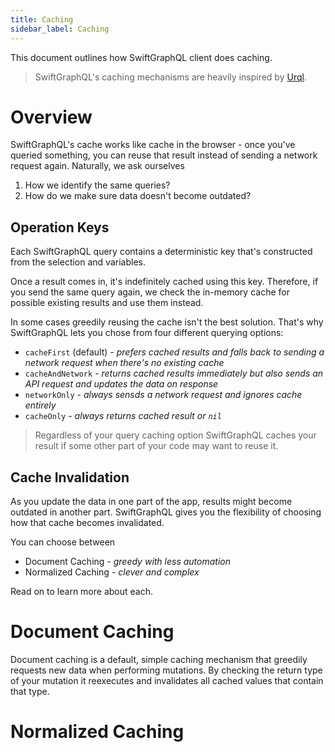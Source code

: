 ```yaml
---
title: Caching
sidebar_label: Caching
---
```


This document outlines how SwiftGraphQL client does caching.

> SwiftGraphQL's caching mechanisms are heavily inspired by [Urql](https://github.com/FormidableLabs/urql).

# Overview

SwiftGraphQL's cache works like cache in the browser - once you've queried something, you can reuse that result instead of sending a network request again. Naturally, we ask ourselves

1. How we identify the same queries?
1. How do we make sure data doesn't become outdated?

## Operation Keys

Each SwiftGraphQL query contains a deterministic key that's constructed from the selection and variables.

<!-- Image? -->

Once a result comes in, it's indefinitely cached using this key. Therefore, if you send the same query again, we check the in-memory cache for possible existing results and use them instead.

In some cases greedily reusing the cache isn't the best solution. That's why SwiftGraphQL lets you chose from four different querying options:

- `cacheFirst` (default) - _prefers cached results and falls back to sending a network request when there's no existing cache_
- `cacheAndNetwork` - _returns cached results immediately but also sends an API request and updates the data on response_
- `networkOnly` - _always sensds a network request and ignores cache entirely_
- `cacheOnly` - _always returns cached result or `nil`_

> Regardless of your query caching option SwiftGraphQL caches your result if some other part of your code may want to reuse it.

## Cache Invalidation

As you update the data in one part of the app, results might become outdated in another part. SwiftGraphQL gives you the flexibility of choosing how that cache becomes invalidated.

You can choose between

- Document Caching - _greedy with less automation_
- Normalized Caching - _clever and complex_

Read on to learn more about each.

# Document Caching

Document caching is a default, simple caching mechanism that greedily requests new data when performing mutations. By checking the return type of your mutation it reexecutes and invalidates all cached values that contain that type.

<!-- Image? -->

# Normalized Caching

<!-- TODO! -->
